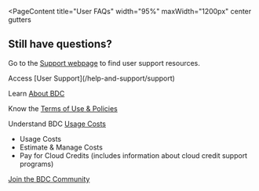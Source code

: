
<PageContent 
  title="User FAQs"
  width="95%" maxWidth="1200px" center gutters
>

<FaqsCardList />

## Still have questions? 

Go to the [Support webpage](/help-and-support/support) to find user support resources.

<NextStepsCard>
  Access [User Support](/help-and-support/support)

  Learn [About BDC](/about/overview)

  Know the [Terms of Use & Policies](/user-resources/usage-terms)

  Understand BDC [Usage Costs](/user-resources/usage-costs)
  - Usage Costs
  - Estimate & Manage Costs
  - Pay for Cloud Credits (includes information about cloud credit support programs)

  [Join the BDC Community](/join-bdc)
</NextStepsCard>

</PageContent>
